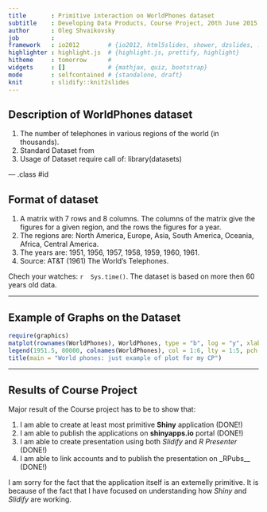 ```yaml
---
title       : Primitive interaction on WorldPhones dataset 
subtitle    : Developing Data Products, Course Project, 20th June 2015
author      : Oleg Shvaikovsky
job         : 
framework   : io2012        # {io2012, html5slides, shower, dzslides, ...}
highlighter : highlight.js  # {highlight.js, prettify, highlight}
hitheme     : tomorrow      # 
widgets     : []            # {mathjax, quiz, bootstrap}
mode        : selfcontained # {standalone, draft}
knit        : slidify::knit2slides
---
```


## Description of WorldPhones dataset

1. The number of telephones in various regions of the world (in thousands).
2. Standard Dataset from 
3. Usage of Dataset  require call of: library(datasets)


--- .class #id 

## Format of dataset

1. A matrix with 7 rows and 8 columns. The columns of the matrix give the figures for a given region, and the rows the figures for a year.
2. The regions are: North America, Europe, Asia, South America, Oceania, Africa, Central America.
3. The years are: 1951, 1956, 1957, 1958, 1959, 1960, 1961.
4. Source: AT&T (1961) The World's Telephones.

Chech your watches: `r  Sys.time()`. The dataset is based on more then 60 years old data. 

---

## Example of Graphs on the Dataset

```r
require(graphics)
matplot(rownames(WorldPhones), WorldPhones, type = "b", log = "y", xlab = "Year", ylab = "Number of telephones (1000's)")
legend(1951.5, 80000, colnames(WorldPhones), col = 1:6, lty = 1:5, pch = rep(21, 7))
title(main = "World phones: just example of plot for my CP")

```

---

## Results of Course Project

Major result of the Course project has to be to show that: 

1. I am able to create at least most primitive **Shiny** application (DONE!)
2. I am able to publish the applications on __shinyapps.io__ portal (DONE!)
3. I am able to create presentation using both _Slidify_ and _R Presenter_ (DONE!)
4. I am able to link accounts and to publish the presentation on _RPubs__ (DONE!)

I am sorry for the fact that the application itself is an extemelly primitive. It is because of the fact that I have focused on understanding how _Shiny_ and _Slidify_ are working.  



